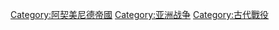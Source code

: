 [[Category:阿契美尼德帝國|Category:阿契美尼德帝國]]
[[Category:亚洲战争|Category:亚洲战争]]
[[Category:古代戰役|Category:古代戰役]]